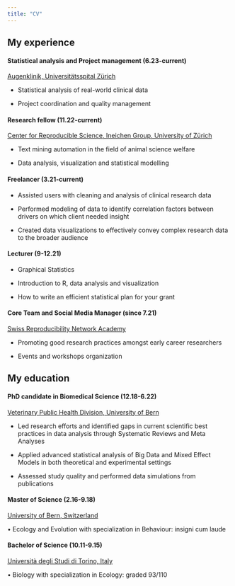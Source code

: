```yaml
---
title: "CV"
---
```


## My experience

#### Statistical analysis and Project management (6.23-current)

[Augenklinik, Universitätsspital Zürich](https://www.usz.ch/fachbereich/augenklinik/)

-   Statistical analysis of real-world clinical data

-   Project coordination and quality management

#### Research fellow (11.22-current)

[Center for Reproducible Science, Ineichen Group, University of Zürich](https://www.crs.uzh.ch/en.html)

-   Text mining automation in the field of animal science welfare

-   Data analysis, visualization and statistical modelling

#### Freelancer (3.21-current)

-   Assisted users with cleaning and analysis of clinical research data

-   Performed modeling of data to identify correlation factors between drivers on which client needed insight

-   Created data visualizations to effectively convey complex research data to the broader audience

#### Lecturer (9-12.21)

-   Graphical Statistics

-   Introduction to R, data analysis and visualization

-   How to write an efficient statistical plan for your grant

#### Core Team and Social Media Manager (since 7.21)

[Swiss Reproducibility Network Academy](https://www.swissrn.org/academy/)

-   Promoting good research practices amongst early career researchers

-   Events and workshops organization

## My education

#### PhD candidate in Biomedical Science (12.18-6.22)

[Veterinary Public Health Division, University of Bern](https://www.tierschutz.vetsuisse.unibe.ch/)

-   Led research efforts and identified gaps in current scientific best practices in data analysis through Systematic Reviews and Meta Analyses

-   Applied advanced statistical analysis of Big Data and Mixed Effect Models in both theoretical and experimental settings

-   Assessed study quality and performed data simulations from publications

#### Master of Science (2.16-9.18)

[University of Bern, Switzerland](https://www.iee.unibe.ch/)

• Ecology and Evolution with specialization in Behaviour: insigni cum laude

#### Bachelor of Science (10.11-9.15)

[Università degli Studi di Torino, Italy](https://biologia.campusnet.unito.it/do/home.pl)

• Biology with specialization in Ecology: graded 93/110
